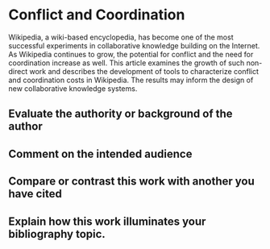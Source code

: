 # Conflict and Coordination


Wikipedia, a wiki-based encyclopedia, has become one of
the most successful experiments in collaborative knowledge
building on the Internet. As Wikipedia continues to grow,
the potential for conflict and the need for coordination
increase as well. This article examines the growth of such
non-direct work and describes the development of tools to
characterize conflict and coordination costs in Wikipedia.
The results may inform the design of new collaborative
knowledge systems.

## Evaluate the authority or background of the author

## Comment on the intended audience


## Compare or contrast this work with another you have cited


## Explain how this work illuminates your bibliography topic.
